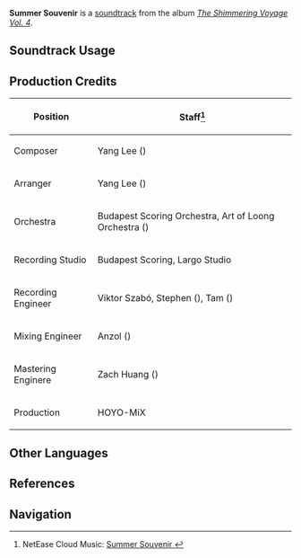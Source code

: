 {{Soundtrack Infobox
|image          = The Shimmering Voyage Vol 4.png
|album          = The Shimmering Voyage Vol. 4
|disc           = 1
|number         = 23
|featured       = 
|featured2      = 
|featured3      = 
|featured_disc  = 
|featured_disc2 = 
|featured_disc3 = 
|youtube_id     = ySJF87UI3M4
|spotify_id     = 2AUwDDIxVJE4VJUiY7W6MH
|previous       = Tread the Tide
|next           = Teegesellschaft of the Hexenzirkel
}}
'''Summer Souvenir''' is a [[soundtrack]] from the album ''[[The Shimmering Voyage Vol. 4]]''.

==Soundtrack Usage==
{{Soundtrack Usage
|location          = Cave of Eerie Murmurs//[[Current]]
|quest             = 
|domain            = 
|eventgameplay     = 
|special_displayed = 
|special           = Current
|teapot            = 
|mediaoriginal     =
}}
<!--
==Other Arrangements==
{{Files by Category Gallery|Media Using an Unreleased Arrangement of {{subst:#titleparts:{{subst:PAGENAME}}}} Soundtrack}}
-->
==Production Credits==
{| class="wikitable"
! Position
! Staff<ref>NetEase Cloud Music: [https://music.163.com/#/song?id=2613484735 Summer Souvenir {{zh|欢夏的存念}}]</ref>
|-
! Composer
| Yang Lee ({{zh|李洋}})
|-
! Arranger
| Yang Lee ({{zh|李洋}})
|-
! Orchestra
| Budapest Scoring Orchestra, Art of Loong Orchestra ({{zh|龙之艺交响乐团}})
|-
! Recording Studio
| Budapest Scoring, Largo Studio
|-
! Recording Engineer
| Viktor Szabó, Stephen ({{zh|黄建雄}}), Tam ({{zh|谭云杰}})
|-
! Mixing Engineer
| Anzol ({{zh|鸦雀有声}})
|-
! Mastering Enginere
| Zach Huang ({{zh|黄巍}})
|-
! Production
| HOYO-MiX
|}

<!--
==Gallery==
<gallery>
</gallery>

==Trivia==
-->

==Other Languages==
{{Other Languages
|en      = Summer Souvenir
|zhs     = 
|zhs_rm  = 
|zht     = 
|zht_rm  = 
|zh_tl   = 
|ja      = 
|ja_rm   = 
|ja_tl   = 
}}

==References==
{{Reflist}}

==Navigation==
{{Soundtrack Navbox|The Shimmering Voyage|4}}